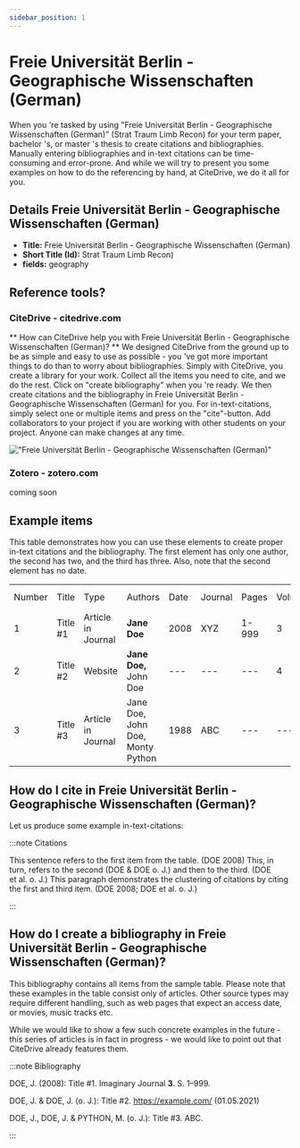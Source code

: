 ```yaml
---
sidebar_position: 1
---
```


# Freie Universität Berlin - Geographische Wissenschaften (German)

When you 're tasked by using "Freie Universität Berlin - Geographische Wissenschaften (German)" (Strat Traum Limb Recon) for your term paper, bachelor 's, or master 's thesis to create citations and bibliographies.
Manually entering bibliographies and in-text citations can be time-consuming and error-prone. And while we will try to present you some examples on how to do the referencing by hand, at CiteDrive, we do it all for you.

## Details  Freie Universität Berlin - Geographische Wissenschaften (German)
* **Title:** Freie Universität Berlin - Geographische Wissenschaften (German)
* **Short Title (Id):** Strat Traum Limb Recon)
* **fields:** geography

## Reference tools?
### CiteDrive - citedrive.com
** How can CiteDrive help you with Freie Universität Berlin - Geographische Wissenschaften (German)? **
We designed CiteDrive from the ground up to be as simple and easy to use as possible - you 've got more important things to do than to worry about bibliographies. Simply with CiteDrive, you create a library for your work. Collect all the items you need to cite, and we do the rest. Click on "create bibliography" when you 're ready. We then create citations and the bibliography in Freie Universität Berlin - Geographische Wissenschaften (German) for you. For in-text-citations, simply select one or multiple items and press on the "cite"-button. Add collaborators to your project if you are working with other students on your project. Anyone can make changes at any time.


!["Freie Universität Berlin - Geographische Wissenschaften (German)"](images/freie-universitat-berlin--geographische-wissenschaften-german.svg "Choose Freie Universität Berlin - Geographische Wissenschaften (German) in the CiteDrive App")

### Zotero - zotero.com

coming soon

## Example items

This table demonstrates how you can use these elements to create proper in-text citations and the bibliography. The first element has only one author, the second has two, and the third has three. Also, note that the second element has no date.


<table>
  <tr>
   <td>Number
   </td>
   <td>Title
   </td>
   <td>Type
   </td>
   <td>Authors
   </td>
   <td>Date
   </td>
   <td>Journal
   </td>
   <td>Pages
   </td>
   <td>Volume
   </td>
   <td>Issue
   </td>
   <td>Access Date
   </td>
  </tr>
  <tr>
   <td>1
   </td>
   <td>Title #1
   </td>
   <td>Article in Journal
   </td>
   <td><strong>Jane Doe</strong>
   </td>
   <td>2008
   </td>
   <td>XYZ
   </td>
   <td>1-999
   </td>
   <td>3
   </td>
   <td>2
   </td>
   <td>--
   </td>
  </tr>
  <tr>
   <td>
2
   </td>
   <td>Title #2
   </td>
   <td>Website
   </td>
   <td><strong>Jane Doe, </strong>John Doe
   </td>
   <td>---
   </td>
   <td>---
   </td>
   <td>---
   </td>
   <td>4
   </td>
   <td>---
   </td>
   <td>2020-05-01
   </td>
  </tr>
  <tr>
   <td>3
   </td>
   <td>Title #3
   </td>
   <td>Article in Journal
   </td>
   <td>Jane Doe, John Doe, Monty Python
   </td>
   <td>1988
   </td>
   <td>ABC
   </td>
   <td>---
   </td>
   <td>---
   </td>
   <td>16
   </td>
   <td>---
   </td>
  </tr>
</table>



## How do I cite in  Freie Universität Berlin - Geographische Wissenschaften (German)?

Let us produce some example in-text-citations:

:::note Citations


This sentence refers to the first item from the table. (DOE 2008) This, in turn, refers to the second (DOE &amp; DOE o. J.)
and then to the third.  (DOE et al. o. J.)
This paragraph demonstrates the clustering of citations by citing the first and third item. (DOE 2008; DOE et al. o. J.)

:::

## How do I create a bibliography in Freie Universität Berlin - Geographische Wissenschaften (German)?

This bibliography contains all items from the sample table. Please note that these examples in the table consist only of articles. Other source types may require different handling, such as web pages that expect an access date, or movies, music tracks etc.

While we would like to show a few such concrete examples in the future - this series of articles is in fact in progress - we would like to point out that CiteDrive already features them.

:::note Bibliography

DOE, J. (2008): Title #1. Imaginary Journal <b>3</b>. S. 1–999.

DOE, J. &amp; DOE, J. (o. J.): Title #2. https://example.com/ (01.05.2021) 

DOE, J., DOE, J. &amp; PYTHON, M. (o. J.): Title #3. ABC.



:::


        